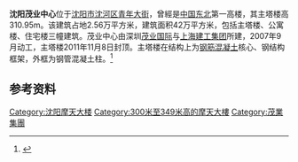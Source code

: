'''沈阳茂业中心'''位于[[沈阳市|沈阳市]][[沈河区|沈河区]][[青年大街|青年大街]]，曾經是[[中国东北|中国东北]]第一高楼，其主塔楼高310.95m。该建筑占地2.56万平方米，建筑面积42万平方米，包括主塔楼、公寓楼、住宅楼三幢建筑。茂业中心由深圳[[茂业国际|茂业国际]]与[[上海建工集团|上海建工集团]]所建，2007年9月动工，主塔楼2011年11月8日封顶。主塔楼在结构上为[[钢筋混凝土|钢筋混凝土]]核心、钢结构框架，外框为钢管混凝土柱。<ref>{{Cite web |url=http://news.winshang.com/news-119337.html |title=沈阳茂业中心主塔楼结构封顶 打造“东北第一高楼” |accessdate=2013-11-18 |archive-date=2014-10-31 |archive-url=https://web.archive.org/web/20141031100436/http://news.winshang.com/news-119337.html |dead-url=no }}</ref>

==参考资料==
{{reflist}}
{{DEFAULTSORT:Shenyang Moi Center}}

[[Category:沈阳摩天大楼|Category:沈阳摩天大楼]]
[[Category:300米至349米高的摩天大樓|Category:300米至349米高的摩天大樓]]
[[Category:茂業集團|Category:茂業集團]]
{{coord|41|45|52|N|123|26|10|E|region:CN_type:landmark|display=title}}